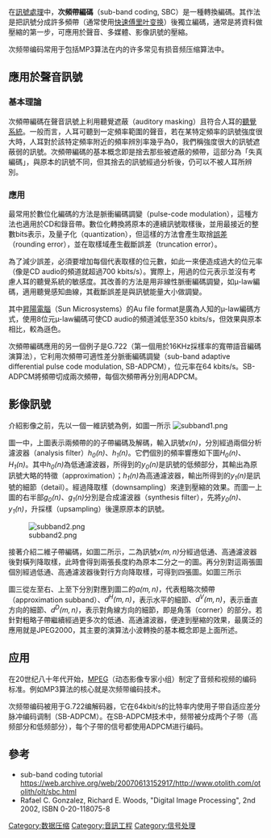 {{NoteTA
|G1 = IT
}}
{{multiple issues|
{{expand|time=2014-06-24T13:47:11+00:00}}
{{unreferenced|time=2014-06-24T13:47:11+00:00}}
{{cleanup-jargon|time=2014-06-25T04:57:30+00:00}}
}}
在[[訊號處理|訊號處理]]中，'''次頻帶編碼'''（sub-band coding, SBC）是一種轉換編碼。其作法是把訊號分成許多頻帶（通常使用[[快速傅里叶变换|快速傅里叶变换]]）後獨立編碼，通常是將資料做壓縮的第一步，可應用於聲音、多媒體、影像訊號的壓縮。

次频带编码常用于包括MP3算法在内的许多常见有损音频压缩算法中。

== 應用於聲音訊號 ==
=== 基本理論 ===
次頻帶編碼在聲音訊號上利用聽覺遮蔽（auditory masking）且符合人耳的[[聽覺系統|聽覺系統]]。一般而言，人耳可聽到一定頻率範圍的聲音，若在某特定頻率的訊號強度很大時，人耳對於該特定頻率附近的頻率辨別率幾乎為0，我們稱強度很大的訊號遮蔽弱的訊號。次頻帶編碼的基本概念即是捨去那些被遮蔽的頻帶，這部分為「失真編碼」，與原本的訊號不同，但其捨去的訊號經過分析後，仍可以不被人耳所辨別。

=== 應用 ===
最常用於數位化編碼的方法是脈衝編碼調變（pulse-code modulation），這種方法也適用於CD和錄音帶。數位化轉換將原本的連續訊號取樣後，並用最接近的整數bits表示，及量子化（quantization），但這樣的方法會產生取捨[[誤差|誤差]]（rounding error），並在取樣域產生截斷誤差（truncation error）。

為了減少誤差，必須要增加每個代表取樣的位元數，如此一來便造成過大的位元率（像是CD audio的頻道就超過700 kbits/s）。實際上，用過的位元表示並沒有考慮人耳的聽覺系統的敏感度。其改善的方法是用非線性脈衝編碼調變，如µ-law編碼，適用聽覺感知曲線，其截斷誤差是與訊號能量大小做調變。

其中[[昇陽電腦|昇陽電腦]]（Sun Microsystems）的Au file format是廣為人知的µ-law編碼方式，使用8位元µ-law編碼可使CD audio的頻道減低至350 kbits/s，但效果與原本相比，較為遜色。

次頻帶編碼應用的另一個例子是G.722（第一個用於16KHz採樣率的寬帶語音編碼演算法），它利用次頻帶可適性差分脈衝編碼調變（sub-band adaptive differential pulse code modulation, SB-ADPCM），位元率在64 kbits/s。SB-ADPCM將頻帶切成兩次頻帶，每個次頻帶再分別用ADPCM。

== 影像訊號 ==

介紹影像之前，先以一個一維訊號為例，如圖一所示
[[File:subband1.png|none]]

圖一中，上圖表示兩頻帶的的子帶編碼及解碼，輸入訊號<math>\mathit{x (n)}</math>，分別經過兩個分析濾波器（analysis filter）<math>\mathit{h_0 (n)}</math>、<math>\mathit{h_1 (n)}</math>。它們個別的頻率響應如下圖<math>\mathit{H_0 (n)}</math>、<math>\mathit{H_1 (n)}</math>。其中<math>\mathit{h_0 (n)}</math>為低通濾波器，所得到的<math>\mathit{y_0 (n)}</math>是訊號的低頻部分，其輸出為原訊號大略的特徵（approximation）；<math>\mathit{h_1 (n)}</math>為高通濾波器，輸出所得到的<math>\mathit{y_1 (n)}</math>是訊號的細節（detail）。經過降取樣（downsampling）來達到壓縮的效果。而圖一上圖的右半部<math>\mathit{g_0 (n)}</math>、<math>\mathit{g_1 (n)}</math>分別是合成濾波器（synthesis filter），先將<math>\mathit{y_0 (n)}</math>、<math>\mathit{y_1 (n)}</math>，升採樣（upsampling）後還原原本的訊號。

[[File:subband2.png|none]]

接著介紹二維子帶編碼，如圖二所示，二為訊號<math>\mathit{x(m, n)}</math>分經過低通、高通濾波器後對橫列降取樣，此時會得到兩張長度約為原本二分之一的圖。再分別對這兩張圖個別經過低通、高通濾波器後對行方向降取樣，可得到四張圖。如圖三所示



圖三從左至右、上至下分別對應到圖二的<math>\mathit{a(m, n)}</math>，代表粗略次頻帶（approximation subband）、<math>\mathit{d^H(m, n)}</math>，表示水平的細節、<math>\mathit{d^V(m, n)}</math>，表示垂直方向的細節、<math>\mathit{d^D(m, n)}</math>，表示對角線方向的細節，即是角落（corner）的部分。若針對粗略子帶繼續經過更多次的低通、高通濾波器，便達到壓縮的效果，最廣泛的應用就是JPEG2000，其主要的演算法小波轉換的基本概念即是上面所述。

== 应用 ==
在20世纪八十年代开始，[[MPEG|MPEG]]（动态影像专家小组）制定了音频和视频的编码标准。例如MP3算法的核心就是次频带编码技术。

次频带编码被用于G.722编解码器，它在64kbit/s的比特率内使用子带自适应差分脉冲编码调制（SB-ADPCM）。在SB-ADPCM技术中，频带被分成两个子带（高频部分和低频部分），每个子带的信号都使用ADPCM进行编码。

== 參考 ==
* sub-band coding tutorial https://web.archive.org/web/20070613152917/http://www.otolith.com/otolith/olt/sbc.html
* Rafael C. Gonzalez, Richard E. Woods, "Digital Image Processing", 2nd 2002, ISBN 0-20-118075-8

[[Category:数据压缩|Category:数据压缩]]
[[Category:音訊工程|Category:音訊工程]]
[[Category:信号处理|Category:信号处理]]